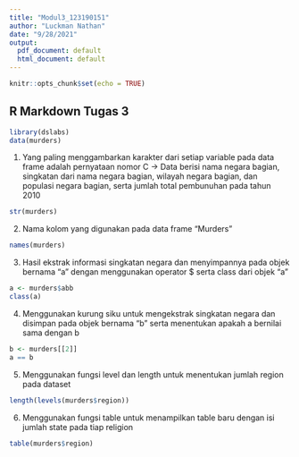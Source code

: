 ---
title: "Modul3_123190151"
author: "Luckman Nathan"
date: "9/28/2021"
output:
  pdf_document: default
  html_document: default
---

```{r setup, include=FALSE}
knitr::opts_chunk$set(echo = TRUE)
```

## R Markdown Tugas 3

```{r cars}
library(dslabs) 
data(murders) 
```

1. Yang paling menggambarkan karakter dari setiap variable pada data frame adalah pernyataan nomor C
-> Data berisi nama negara bagian, singkatan dari nama negara bagian, wilayah negara bagian, dan populasi negara bagian, serta jumlah total pembunuhan pada tahun 2010

```{r}
str(murders)
```
2. Nama kolom yang digunakan pada data frame "Murders"

```{r}
names(murders)
```

3. Hasil ekstrak informasi singkatan negara dan menyimpannya pada objek bernama "a" dengan menggunakan operator $ serta class dari objek "a"

```{r}
a <- murders$abb
class(a)
```

4. Menggunakan kurung siku untuk mengekstrak singkatan negara dan disimpan pada objek bernama "b" serta menentukan apakah a bernilai sama dengan b

```{r}
b <- murders[[2]]
a == b
```

5. Menggunakan fungsi level dan length untuk menentukan jumlah region pada dataset

```{r}
length(levels(murders$region))
```

6. Menggunakan fungsi table untuk menampilkan table baru dengan isi jumlah state pada tiap religion

```{r}
table(murders$region)
```
